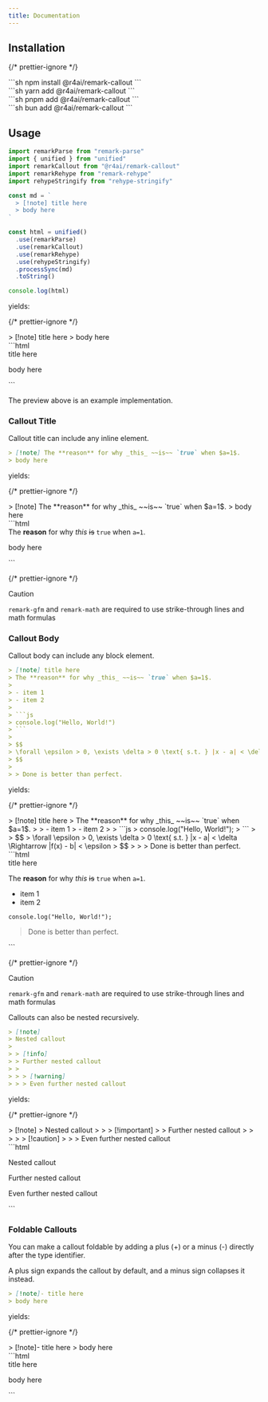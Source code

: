 ```yaml
---
title: Documentation
---
```



## Installation

{/* prettier-ignore */}
<Tabs defaultValue="npm" client:visible>
  <div slot="npm">
    ```sh
    npm install @r4ai/remark-callout
    ```
  </div>
  <div slot="yarn">
    ```sh
    yarn add @r4ai/remark-callout
    ```
  </div>
  <div slot="pnpm">
    ```sh
    pnpm add @r4ai/remark-callout
    ```
  </div>
  <div slot="bun">
    ```sh
    bun add @r4ai/remark-callout
    ```
  </div>
</Tabs>

## Usage

```ts
import remarkParse from "remark-parse"
import { unified } from "unified"
import remarkCallout from "@r4ai/remark-callout"
import remarkRehype from "remark-rehype"
import rehypeStringify from "rehype-stringify"

const md = `
  > [!note] title here
  > body here
`

const html = unified()
  .use(remarkParse)
  .use(remarkCallout)
  .use(remarkRehype)
  .use(rehypeStringify)
  .processSync(md)
  .toString()

console.log(html)
```

yields:

{/* prettier-ignore */}
<Tabs defaultValue="Preview" client:visible>
  <div slot="Preview">
    > [!note] title here
    > body here
  </div>
  <div slot="Code">
    ```html
    <div data-callout data-callout-type="note" data-callout-is-foldable="false">
      <div data-callout-title>title here</div>
      <div data-callout-body>
        <p>body here</p>
      </div>
    </div>
    ```
  </div>
</Tabs>

The preview above is an example implementation.

### Callout Title

Callout title can include any inline element.

```md
> [!note] The **reason** for why _this_ ~~is~~ `true` when $a=1$.
> body here
```

yields:

{/* prettier-ignore */}
<Tabs defaultValue="Preview" client:visible>
  <div slot="Preview">
    > [!note] The **reason** for why _this_ ~~is~~ `true` when $a=1$.
    > body here
  </div>
  <div slot="Code">
    ```html
    <div data-callout data-callout-type="note" data-callout-is-foldable="false">
      <div data-callout-title>
        The <strong>reason</strong> for why <em>this</em> <del>is</del>
        <code>true</code> when <code class="language-math math-inline">a=1</code>.
      </div>
      <div data-callout-body>
        <p>body here</p>
      </div>
    </div>
    ```
  </div>
</Tabs>

{/* prettier-ignore */}
> [!caution]
> `remark-gfm` and `remark-math` are required to use strike-through lines and math formulas

### Callout Body

Callout body can include any block element.

````md
> [!note] title here
> The **reason** for why _this_ ~~is~~ `true` when $a=1$.
>
> - item 1
> - item 2
>
> ```js
> console.log("Hello, World!")
> ```
>
> $$
> \forall \epsilon > 0, \exists \delta > 0 \text{ s.t. } |x - a| < \delta \Rightarrow |f(x) - b| < \epsilon
> $$
>
> > Done is better than perfect.
````

yields:

{/* prettier-ignore */}
<Tabs defaultValue="Preview" client:visible>
  <div slot="Preview">
    > [!note] title here
    > The **reason** for why _this_ ~~is~~ `true` when $a=1$.
    >
    > - item 1
    > - item 2
    >
    > ```js
    > console.log("Hello, World!");
    > ```
    >
    > $$
    > \forall \epsilon > 0, \exists \delta > 0 \text{ s.t. } |x - a| < \delta \Rightarrow |f(x) - b| < \epsilon
    > $$
    >
    > > Done is better than perfect.
  </div>
  <div slot="Code">
    ```html
    <div data-callout data-callout-type="note" data-callout-is-foldable="false">
      <div data-callout-title>title here</div>
      <div data-callout-body>
        <p>The <strong>reason</strong> for why <em>this</em> <del>is</del>
        <code>true</code> when <code class="language-math math-inline">a=1</code>.</p>
        <ul>
          <li>item 1</li>
          <li>item 2</li>
        </ul>
        <pre><code class="language-js">console.log("Hello, World!");</code></pre>
        <div class="math math-display">
          <div class="math-display">
            <span class="math" style="display: none;">\forall \epsilon &gt; 0, \exists \delta &gt; 0 \text{ s.t. } |x - a| &lt; \delta \Rightarrow |f(x) - b| &lt; \epsilon</span>
          </div>
        </div>
        <blockquote>
          <p>Done is better than perfect.</p>
        </blockquote>
      </div>
    </div>
    ```
  </div>
</Tabs>

{/* prettier-ignore */}
> [!caution]
> `remark-gfm` and `remark-math` are required to use strike-through lines and math formulas

Callouts can also be nested recursively.

```md
> [!note]
> Nested callout
>
> > [!info]
> > Further nested callout
> >
> > > [!warning]
> > > Even further nested callout
```

yields:

{/* prettier-ignore */}
<Tabs defaultValue="Preview" client:visible>
  <div slot="Preview">
    > [!note]
    > Nested callout
    >
    > > [!important]
    > > Further nested callout
    > >
    > > > [!caution]
    > > > Even further
    nested callout
  </div>
  <div slot="Code">
    ```html
    <div data-callout data-callout-type="note" data-callout-is-foldable="false">
      <div data-callout-title></div>
      <div data-callout-body>
        <p>Nested callout</p>
        <div data-callout data-callout-type="important" data-callout-is-foldable="false">
          <div data-callout-title></div>
          <div data-callout-body>
            <p>Further nested callout</p>
            <div data-callout data-callout-type="caution" data-callout-is-foldable="false">
              <div data-callout-title></div>
              <div data-callout-body>
                <p>Even further nested callout</p>
              </div>
            </div>
          </div>
        </div>
      </div>
    </div>
    ```
  </div>
</Tabs>

### Foldable Callouts

You can make a callout foldable by adding a plus (+) or a minus (-) directly after the type identifier.

A plus sign expands the callout by default, and a minus sign collapses it instead.

```md
> [!note]- title here
> body here
```

yields:

{/* prettier-ignore */}
<Tabs defaultValue="Preview" client:visible>
  <div slot="Preview">
    > [!note]- title here
    > body here
  </div>
  <div slot="Code">
    ```html
    <div data-callout data-callout-type="note" data-callout-is-foldable="true" data-callout-default-folded="true">
      <div data-callout-title>title here</div>
      <div data-callout-body>
        <p>body here</p>
      </div>
    </div>
    ```
  </div>
</Tabs>
